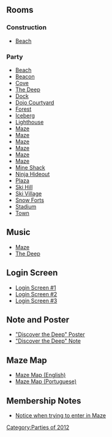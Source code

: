 

==Rooms==
===Construction===
*[[Media:UnderwaterExpeditionConstBeach.swf|Beach]]

===Party===
*[[Media:UnderwaterExpeditionBeach.swf|Beach]]
*[[Media:UnderwaterExpeditionBeacon.swf|Beacon]]
*[[Media:UnderwaterExpeditionCove.swf|Cove]]
*[[Media:UnderwaterExpeditionParty7.swf|The Deep]]
*[[Media:UnderwaterExpeditionDock.swf|Dock]]
*[[Media:UnderwaterExpeditionDojoExt.swf|Dojo Courtyard]]
*[[Media:UnderwaterExpeditionForest.swf|Forest]]
*[[Media:UnderwaterExpeditionBerg.swf|Iceberg]]
*[[Media:UnderwaterExpeditionLight.swf|Lighthouse]]
*[[Media:UnderwaterExpeditionParty1.swf|Maze]]
*[[Media:UnderwaterExpeditionParty2.swf|Maze]]
*[[Media:UnderwaterExpeditionParty3.swf|Maze]]
*[[Media:UnderwaterExpeditionParty4.swf|Maze]]
*[[Media:UnderwaterExpeditionParty5.swf|Maze]]
*[[Media:UnderwaterExpeditionParty6.swf|Maze]]
*[[Media:UnderwaterExpeditionShack.swf|Mine Shack]]
*[[Media:UnderwaterExpeditionDojoHide.swf|Ninja Hideout]]
*[[Media:UnderwaterExpeditionPlaza.swf|Plaza]]
*[[Media:UnderwaterExpeditionMtn.swf|Ski Hill]]
*[[Media:UnderwaterExpeditionVillage.swf|Ski Village]]
*[[Media:UnderwaterExpeditionForts.swf|Snow Forts]]
*[[Media:UnderwaterExpeditionRink.swf|Stadium]]
*[[Media:RoomsTown-UnderwaterExpedition.swf|Town]]

==Music==
*[[Media:Music317.swf|Maze]]
*[[Media:Music316.swf|The Deep]]

==Login Screen==
*[[Media:UnderwaterExpeditionPreStartBillboards.swf|Login Screen #1]]
*[[Media:UnderwaterExpeditionMemberStartBillboards.swf|Login Screen #2]]
*[[Media:UnderwaterExpeditionStartBillboards.swf|Login Screen #3]]

==Note and Poster==
*[[Media:UnderwaterExpeditionPoster.swf|"Discover the Deep" Poster]]
*[[Media:UnderwaterExpeditionParty_map_note.swf|"Discover the Deep" Note]]

==Maze Map==
*[[Media:UnderwaterExpeditionMaze_map.swf|Maze Map (English)]]
*[[Media:Close upsPTMaze map-UnderwaterExpedition.swf|Maze Map (Portuguese)]]

==Membership Notes==
*[[Media:UnderwaterExpeditionMembership.swf|Notice when trying to enter in Maze]]
{{Parties}}

[[Category:Parties of 2012]]